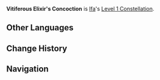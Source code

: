 {{Constellation Infobox
|image         = Constellation Vitiferous Elixir's Concoction.png
|character     = Ifa
|level         = 1
|description   = When Supporting Fire hits an opponent, it will restore 6 Energy for Ifa. One such Energy restoration can be triggered once every 8s.
|scale_att1    = 
|scale_att2    = 
|utility1      = Energy Generation Constellations
|utility2      = 
}}
'''Vitiferous Elixir's Concoction''' is [[Ifa]]'s [[Level 1 Constellation]].

<!--
==Preview==
{{Preview
|file = Vitiferous Elixir's Concoction Preview
}}
-->
==Other Languages==
{{Other Languages
|en       = Vitiferous Elixir's Concoction
|zhs      = 
|zhs_rm   = 
|zht      = 
|zht_rm   = 
|zh_tl    = 
|ja       = 
|ja_rm    = 
|ja_tl    = 
|ko       = 
|ko_tl    = 
|es       = 
|es_tl    = 
|fr       = 
|fr_tl    = 
|ru       = 
|ru_tl    = 
|th       = 
|vi       = 
|vi_tl    = 
|de       = 
|de_tl    = 
|id       = 
|pt       = 
|pt_tl    = 
|tr       = 
|tr_tl    = 
|it       = 
|it_tl    = 
}}

==Change History==
{{Change History|5.6}}

==Navigation==
{{Talent Navbox|Ifa}}